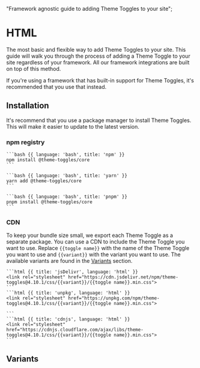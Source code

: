   "Framework agnostic guide to adding Theme Toggles to your site";

# HTML

The most basic and flexible way to add Theme Toggles to your site. This guide will walk you through the process of adding a Theme Toggle to your site regardless of your framework. All our framework integrations are built on top of this method.

<Note>
  If you're using a framework that has built-in support for Theme Toggles, it's
  recommended that you use that instead.
</Note>

## Installation

It's recommend that you use a package manager to install Theme Toggles. This will make it easier to update to the latest version.

### npm registry

<CodeGroup title="Install"  >

    ```bash {{ language: 'bash', title: 'npm' }}
    npm install @theme-toggles/core
    ```

    ```bash {{ language: 'bash', title: 'yarn' }}
    yarn add @theme-toggles/core
    ```

    ```bash {{ language: 'bash', title: 'pnpm' }}
    pnpm install @theme-toggles/core
    ```

</CodeGroup>

### CDN

To keep your bundle size small, we export each Theme Toggle as a separate package. You can use a CDN to include the Theme Toggle you want to use.
Replace `{{toggle name}}` with the name of the Theme Toggle you want to use and `{{variant}}` with the variant you want to use. The available variants are found in the [Variants](#variants) section.

<CodeGroup title="CDN"  >

    ```html {{ title: 'jsDelivr', language: 'html' }}
    <link rel="stylesheet" href="https://cdn.jsdelivr.net/npm/theme-toggles@4.10.1/css/{{variant}}/{{toggle name}}.min.css">
    ```
    ```html {{ title: 'unpkg', language: 'html' }}
    <link rel="stylesheet" href="https://unpkg.com/npm/theme-toggles@4.10.1/css/{{variant}}/{{toggle name}}.min.css">

    ```
    ```html {{ title: 'cdnjs', language: 'html' }}
    <link rel="stylesheet" href="https://cdnjs.cloudflare.com/ajax/libs/theme-toggles@4.10.1/css/{{variant}}/{{toggle name}}.min.css">
    ```

</CodeGroup>

## Variants
